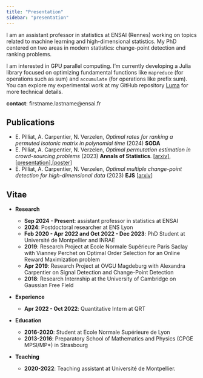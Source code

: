 ```yaml
---
title: "Presentation"
sidebar: "presentation"
---
```


I am an assistant professor in statistics at ENSAI (Rennes) working on topics related to machine learning and high-dimensional statistics. My PhD centered on two areas in modern statistics: change-point detection and ranking problems. 

I am interested in GPU parallel computing. I'm currently developing a Julia library focused on optimizing fundamental functions like `mapreduce` (for operations such as sum) and `accumulate` (for operations like prefix sum). You can explore my experimental work at my GitHub repository [Luma](https://github.com/epilliat/Luma) for more technical details.

**contact**: firstname.lastname@ensai.fr


## Publications

- E. Pilliat, A. Carpentier, N. Verzelen, *Optimal rates for ranking a permuted isotonic matrix in polynomial time* (2024) **SODA**
- E. Pilliat, A. Carpentier, N. Verzelen, *Optimal permutation estimation in crowd-sourcing problems* (2023) **Annals of Statistics**. [[arxiv](https://arxiv.org/abs/2211.04092)], [[presentation](pdf/presentation_experts.pdf)],[[poster](pdf/poster_experts.pdf)]
- E. Pilliat, A. Carpentier, N. Verzelen, *Optimal multiple change-point detection for high-dimensional data* (2023) **EJS** [[arxiv](https://arxiv.org/abs/2011.07818)]




## Vitae

- **Research**
    - **Sep 2024 - Present**: assistant professor in statistics at ENSAI
    - **2024**: Postdoctoral researcher at ENS Lyon
    - **Feb 2020 - Apr 2022 and Oct 2022 - Dec 2023**: PhD Student at Université de Montpellier and INRAE
    - **2019**: Research Project at Ecole Normale Supérieure Paris Saclay with Vianney Perchet on Optimal Order Selection for an Online Reward Maximization problem
    - **Apr 2019**: Research Project at OVGU Magdeburg with Alexandra Carpentier on Signal Detection and Change-Point Detection
    - **2018**: Research Internship at the University of Cambridge
    on Gaussian Free Field 

- **Experience**

    - **Apr 2022 - Oct 2022**: Quantitative Intern at QRT

- **Education**

    - **2016-2020**: Student at Ecole Normale Supérieure de Lyon
    - **2013-2016**: Preparatory School of Mathematics and Physics (CPGE MPSI/MP*) in Strasbourg

- **Teaching**

    - **2020-2022**: Teaching assistant at Université de Montpellier.
